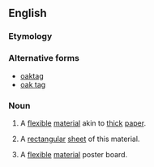 {{also|oaktag|oak tag}}
==English==

===Etymology===
{{rfe|lang=en}}

===Alternative forms===
* [[oaktag]]
* [[oak tag]]

===Noun===
{{en-noun|~}}

# {{lb|en|uncountable}} A [[flexible]] [[material]] akin to [[thick]] [[paper]].
# {{lb|en|countable}} A [[rectangular]] [[sheet]] of this material.
# {{lb|en|uncountable}} A [[flexible]] [[material]] poster board.